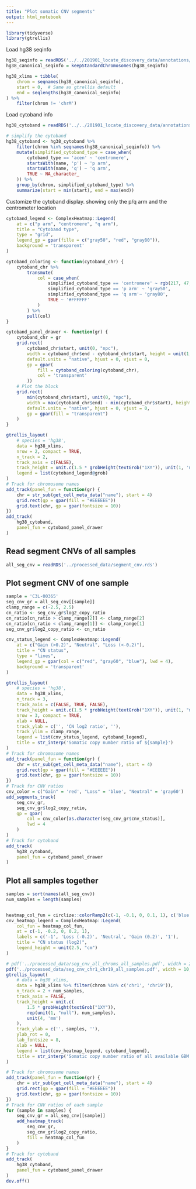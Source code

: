```yaml
---
title: "Plot somatic CNV segments"
output: html_notebook
---
```


```r
library(tidyverse)
library(gtrellis)
```


Load hg38 seqinfo
```r
hg38_seqinfo = readRDS('../../201901_locate_discovery_data/annotations/seqinfo_GRCh38.d1.vd1.rds')
hg38_canonical_seqinfo = keepStandardChromosomes(hg38_seqinfo)

hg38_xlims = tibble(
    chrom = seqnames(hg38_canonical_seqinfo),
    start = 0,  # Same as gtrellis default
    end = seqlengths(hg38_canonical_seqinfo)
) %>%
    filter(chrom != 'chrM')
```

Load cytoband info
```r
hg38_cytoband = readRDS('../../201901_locate_discovery_data/annotations/cytoband_hg38.rds')

# simplify the cytoband
hg38_cytoband <- hg38_cytoband %>%
    filter(chrom %in% seqnames(hg38_canonical_seqinfo)) %>%
    mutate(simplified_cytoband_type = case_when(
        cytoband_type == 'acen' ~ 'centromere',
        startsWith(name, 'p') ~ 'p arm',
        startsWith(name, 'q') ~ 'q arm',
        TRUE ~ NA_character_
    )) %>%
    group_by(chrom, simplified_cytoband_type) %>%
    summarize(start = min(start), end = max(end)) 
```

Customize the cytoband display. showing only the p/q arm and the centrometer location
```r
cytoband_legend <- ComplexHeatmap::Legend(
    at = c("p arm", "centromere", "q arm"), 
    title = "Cytoband type", 
    type = "grid", 
    legend_gp = gpar(fille = c("gray50", "red", "gray80")),
    background = 'transparent'
)

cytoband_coloring <- function(cytoband_chr) {
    cytoband_chr %>% 
        transmute(
            col = case_when(
                simplified_cytoband_type == 'centromere' ~ rgb(217, 47, 39, maxColorValue = 255),
                simplified_cytoband_type == 'p arm' ~ 'gray50',
                simplified_cytoband_type == 'q arm'~ 'gray80',
                TRUE ~ '#FFFFFF'
            )
        ) %>% 
        pull(col)
}

cytoband_panel_drawer <- function(gr) {
    cytoband_chr = gr
    grid.rect(
        cytoband_chr$start, unit(0, "npc"),
        width = cytoband_chr$end - cytoband_chr$start, height = unit(1, "npc"),
        default.units = "native", hjust = 0, vjust = 0,
        gp = gpar(
            fill = cytoband_coloring(cytoband_chr),
            col = 'transparent'
        ))
    # Plot the block
    grid.rect(
        min(cytoband_chr$start), unit(0, "npc"),
        width = max(cytoband_chr$end) - min(cytoband_chr$start), height = unit(1, "npc"),
        default.units = "native", hjust = 0, vjust = 0,
        gp = gpar(fill = "transparent")
    )
}

gtrellis_layout(
    # species = 'hg38', 
    data = hg38_xlims,
    nrow = 2, compact = TRUE,
    n_track = 2, 
    track_axis = c(FALSE),
    track_height = unit.c(1.5 * grobHeight(textGrob("1XY")), unit(1, 'null')),
    legend = list(cytoband_legend@grob)
)
# Track for chromosome names
add_track(panel_fun = function(gr) {
    chr = str_sub(get_cell_meta_data("name"), start = 4)
    grid.rect(gp = gpar(fill = "#EEEEEE"))
    grid.text(chr, gp = gpar(fontsize = 10))
})
add_track(
    hg38_cytoband, 
    panel_fun = cytoband_panel_drawer
)
```

## Read segment CNVs of all samples
```r
all_seg_cnv = readRDS('../processed_data/segment_cnv.rds')
```


## Plot segment CNV of one sample
```r
sample = 'C3L-00365'
seg_cnv_gr = all_seg_cnv[[sample]]
clamp_range = c(-2.5, 2.5)
cn_ratio <- seg_cnv_gr$log2_copy_ratio
cn_ratio[cn_ratio > clamp_range[2]] <- clamp_range[2]
cn_ratio[cn_ratio < clamp_range[1]] <- clamp_range[1]
seg_cnv_gr$log2_copy_ratio <- cn_ratio
```


```r
cnv_status_legend <- ComplexHeatmap::Legend(
    at = c("Gain (>0.2)", "Neutral", "Loss (<-0.2)"), 
    title = "CN status", 
    type = "lines", 
    legend_gp = gpar(col = c("red", "gray60", "blue"), lwd = 4),
    background = 'transparent'
)

gtrellis_layout(
    # species = 'hg38', 
    data = hg38_xlims,
    n_track = 3,
    track_axis = c(FALSE, TRUE, FALSE),
    track_height = unit.c(1.5 * grobHeight(textGrob("1XY")), unit(1, "null"), unit(4, 'mm')),
    nrow = 3, compact = TRUE,
    xlab = NULL,
    track_ylab = c('', 'CN log2 ratio', ''),
    track_ylim = clamp_range,
    legend = list(cnv_status_legend, cytoband_legend),
    title = str_interp('Somatic copy number ratio of ${sample}')
)
# Track for chromosome names
add_track(panel_fun = function(gr) {
    chr = str_sub(get_cell_meta_data("name"), start = 4)
    grid.rect(gp = gpar(fill = "#EEEEEE"))
    grid.text(chr, gp = gpar(fontsize = 10))
})
# Track for CNV ratios
cnv_color = c("Gain" = 'red', "Loss" = 'blue', "Neutral" = 'gray60')
add_segments_track(
    seg_cnv_gr, 
    seg_cnv_gr$log2_copy_ratio,
    gp = gpar(
        col = cnv_color[as.character(seg_cnv_gr$cnv_status)],
        lwd = 4
    )
)
# Track for cytoband
add_track(
    hg38_cytoband, 
    panel_fun = cytoband_panel_drawer
)
```


## Plot all samples together
```r
samples = sort(names(all_seg_cnv))
num_samples = length(samples)


heatmap_col_fun = circlize::colorRamp2(c(-1, -0.1, 0, 0.1, 1), c('blue', 'white', 'white', 'white', 'red'))
cnv_heatmap_legend = ComplexHeatmap::Legend(
    col_fun = heatmap_col_fun, 
    at = c(-1, -0.2, 0, 0.2, 1),
    labels = c('-1', 'Loss (-0.2)', 'Neutral', 'Gain (0.2)', '1'),
    title = "CN status (log2)",
    legend_height = unit(2.5, "cm")
)

# pdf('../processed_data/seg_cnv_all_chroms_all_samples.pdf', width = 20, height = 10)
pdf('../processed_data/seg_cnv_chr1_chr19_all_samples.pdf', width = 10, height = 10)
gtrellis_layout(
    # data = hg38_xlims,
    data = hg38_xlims %>% filter(chrom %in% c('chr1', 'chr19')),
    n_track = 2 + num_samples,
    track_axis = FALSE,
    track_height = unit.c(
        1.5 * grobHeight(textGrob("1XY")), 
        rep(unit(1, "null"), num_samples), 
        unit(4, 'mm')
    ),
    track_ylab = c('', samples, ''),
    ylab_rot = 0,
    lab_fontsize = 8,
    xlab = NULL,
    legend = list(cnv_heatmap_legend, cytoband_legend),
    title = str_interp('Somatic copy number ratio of all available GBM samples')
)

# Track for chromosome names
add_track(panel_fun = function(gr) {
    chr = str_sub(get_cell_meta_data("name"), start = 4)
    grid.rect(gp = gpar(fill = "#EEEEEE"))
    grid.text(chr, gp = gpar(fontsize = 10))
})
# Track for CNV ratios of each sample
for (sample in samples) {
    seg_cnv_gr = all_seg_cnv[[sample]]
    add_heatmap_track(
        seg_cnv_gr, 
        seg_cnv_gr$log2_copy_ratio,
        fill = heatmap_col_fun
    )
}
# Track for cytoband
add_track(
    hg38_cytoband, 
    panel_fun = cytoband_panel_drawer
)
dev.off()
```

